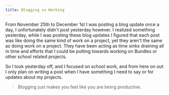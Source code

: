 ```yaml
---
title: Blogging vs Working
---
```


From November 25th to December 1st I was posting a blog update once a day, I unfortunately didn't post yesterday however. I realized something yesterday, while I was posting these blog updates I figured that each post was like doing the same kind of work on a project, yet they aren't the same as doing work on a project. They have been acting as time sinks draining all m time and efforts that I could be putting towards working on Bundles or other school related projects.

So I took yesterday off, and I focused on school work, and from here on out I only plan on writing a post when I have something I need to say or for updates about my projects.

> Blogging just makes you feel like you are being productive.
